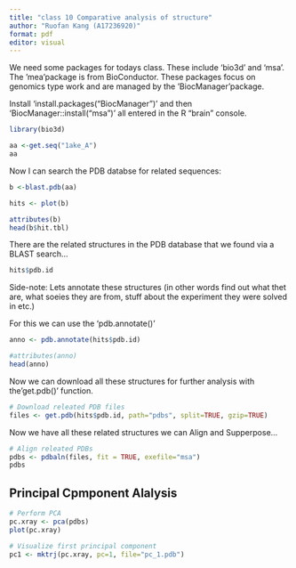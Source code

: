 ```yaml
---
title: "class 10 Comparative analysis of structure"
author: "Ruofan Kang (A17236920)"
format: pdf
editor: visual
---
```


We need some packages for todays class. These include 'bio3d' and 'msa'. The 'mea'package is from BioConductor. These packages focus on genomics type work and are managed by the 'BiocManager'package.

Install 'install.packages("BiocManager")' and then 'BiocManager::install("msa")' all entered in the R "brain" console.

```r
library(bio3d)

aa <-get.seq("1ake_A")
aa
```

Now I can search the PDB databse for related sequences:

```r
b <-blast.pdb(aa)
```

```r
hits <- plot(b)
```

```r
attributes(b)
head(b$hit.tbl)
```

There are the related structures in the PDB database that we found via a BLAST search...

```r
hits$pdb.id
```

Side-note: Lets annotate these structures (in other words find out what thet are, what soeies they are from, stuff about the experiment they were solved in etc.)

For this we can use the 'pdb.annotate()'

```r
anno <- pdb.annotate(hits$pdb.id)
```

```r
#attributes(anno)
head(anno)
```

Now we can download all these structures for further analysis with the'get.pdb()' function.

```r
# Download releated PDB files
files <- get.pdb(hits$pdb.id, path="pdbs", split=TRUE, gzip=TRUE)
```

Now we have all these related structures we can Align and Supperpose...

```r
# Align releated PDBs
pdbs <- pdbaln(files, fit = TRUE, exefile="msa")
pdbs
```

## Principal Cpmponent Alalysis

```r
# Perform PCA
pc.xray <- pca(pdbs)
plot(pc.xray)
```

```r
# Visualize first principal component
pc1 <- mktrj(pc.xray, pc=1, file="pc_1.pdb")
```
